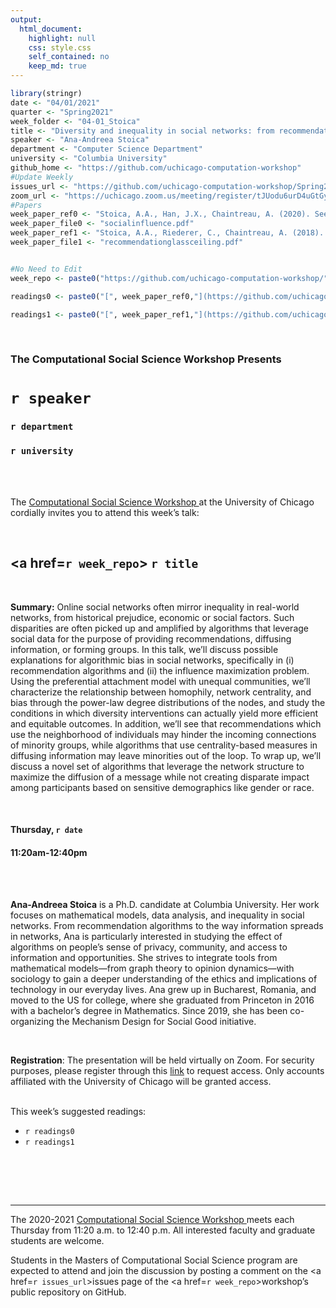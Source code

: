 ```yaml
---
output:
  html_document:
    highlight: null
    css: style.css
    self_contained: no
    keep_md: true
---
```


```r
library(stringr)
date <- "04/01/2021"
quarter <- "Spring2021"
week_folder <- "04-01_Stoica"
title <- "Diversity and inequality in social networks: from recommendation to information diffusion"
speaker <- "Ana-Andreea Stoica"
department <- "Computer Science Department"
university <- "Columbia University"
github_home <- "https://github.com/uchicago-computation-workshop"
#Update Weekly
issues_url <- "https://github.com/uchicago-computation-workshop/Spring2021/issues/1"
zoom_url <- "https://uchicago.zoom.us/meeting/register/tJUodu6urD4uGtGyWjio-w5DPZ-ElCri9nzt"
#Papers
week_paper_ref0 <- "Stoica, A.A., Han, J.X., Chaintreau, A. (2020). Seeding Network Influence in Biased Networks and the Benefits of Diversity. Proceedings of The Web Conference 2020, (pp. 2089-2098)."
week_paper_file0 <- "socialinfluence.pdf"
week_paper_ref1 <- "Stoica, A.A., Riederer, C., Chaintreau, A. (2018). Algorithmic Glass Ceiling in Social Networks: The effects of social recommendations on network diversity. Proceedings of the 2018 World Wide Web Conference (pp. 923-932)."
week_paper_file1 <- "recommendationglassceiling.pdf"


#No Need to Edit
week_repo <- paste0("https://github.com/uchicago-computation-workshop/",quarter,"/tree/master/",week_folder)

readings0 <- paste0("[", week_paper_ref0,"](https://github.com/uchicago-computation-workshop/",quarter,"/blob/master/", week_folder,"/",week_paper_file0,")")

readings1 <- paste0("[", week_paper_ref1,"](https://github.com/uchicago-computation-workshop/",quarter,"/blob/master/", week_folder,"/",week_paper_file1,")")


```



<br>

<h3 class=pfblock-header> The Computational Social Science Workshop Presents </h3>

<h1 class=pfblock-header3> `r speaker`</h1>
<h3 class=pfblock-header3> `r department` </h3>
<h3 class=pfblock-header3> `r university` </h3>

<br><br>



<p class=pfblock-header3>The <a href="https://macss.uchicago.edu/content/computation-workshop"> Computational Social Science Workshop </a> at the University of Chicago cordially invites you to attend this week's talk:</p>



<br>

<div class=pfblock-header3>
<h2 class=pfblock-header>
  <a href=`r week_repo`> `r title` </a>
</h2>

<br>
</div>



<p class=footertext2>

**Summary:** Online social networks often mirror inequality in real-world networks, from historical prejudice, economic or social factors. Such disparities are often picked up and amplified by algorithms that leverage social data for the purpose of providing recommendations, diffusing information, or forming groups. In this talk, we'll discuss possible explanations for algorithmic bias in social networks, specifically in (i) recommendation algorithms and (ii) the influence maximization problem. Using the preferential attachment model with unequal communities, we'll characterize the relationship between homophily, network centrality, and bias through the power-law degree distributions of the nodes, and study the conditions in which diversity interventions can actually yield more efficient and equitable outcomes. In addition, we’ll see that recommendations which use the neighborhood of individuals may hinder the incoming connections of minority groups, while algorithms that use centrality-based measures in diffusing information may leave minorities out of the loop. To wrap up, we’ll discuss a novel set of algorithms that leverage the network structure to maximize the diffusion of a message while not creating disparate impact among participants based on sensitive demographics like gender or race.

</p>

<br>

<h4 class=pfblock-header3> Thursday, `r date` </h4>
<h4 class=pfblock-header3> 11:20am-12:40pm </h4>

<br><br>

<p class=footertext2>

**Ana-Andreea Stoica** is a Ph.D. candidate at Columbia University. Her work focuses on mathematical models, data analysis, and inequality in social networks. From recommendation algorithms to the way information spreads in networks, Ana is particularly interested in studying the effect of algorithms on people's sense of privacy, community, and access to information and opportunities. She strives to integrate tools from mathematical models—from graph theory to opinion dynamics—with sociology to gain a deeper understanding of the ethics and implications of technology in our everyday lives. Ana grew up in Bucharest, Romania, and moved to the US for college, where she graduated from Princeton in 2016 with a bachelor's degree in Mathematics. Since 2019, she has been co-organizing the Mechanism Design for Social Good initiative.
</p>

<br>

<p class=footertext2>
**Registration**: The presentation will be held virtually on Zoom. For security purposes, please register through this [link](`r zoom_url`) to request access. Only accounts affiliated with the University of Chicago will be granted access.
</p>

<br>
This week's suggested readings:

- `r readings0`
- `r readings1`

<br>

<br><br>

---

<p class=footertext> The 2020-2021 <a href="https://macss.uchicago.edu/content/computation-workshop"> Computational Social Science Workshop </a> meets each Thursday from 11:20 a.m. to 12:40 p.m. All interested faculty and graduate students are welcome.</p>



<p class=footertext>Students in the Masters of Computational Social Science program are expected to attend and join the discussion by posting a comment on the <a href=`r issues_url`>issues page</a> of the <a href=`r week_repo`>workshop's public repository on GitHub.</a></p>

